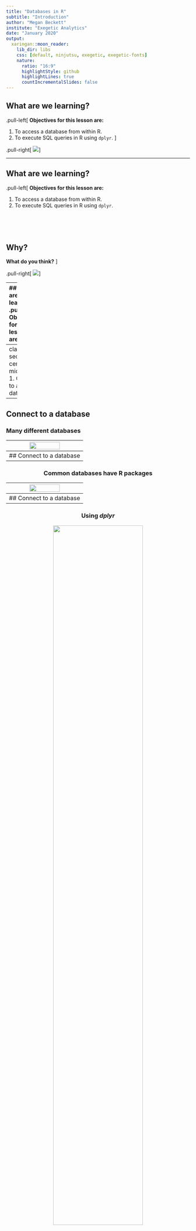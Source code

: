 ```yaml
---
title: "Databases in R"
subtitle: "Introduction"
author: "Megan Beckett"
institute: "Exegetic Analytics"
date: "January 2020"
output:
  xaringan::moon_reader:
    lib_dir: libs
    css: [default, ninjutsu, exegetic, exegetic-fonts]
    nature:
      ratio: "16:9"
      highlightStyle: github
      highlightLines: true
      countIncrementalSlides: false
---
```

## What are we learning?

.pull-left[
**Objectives for this lesson are:**

1. To access a database from within R.
2. To execute SQL queries in R using `dplyr`.
]

.pull-right[
<img src="img/database-r-logo.png">
]

---

## What are we learning?
.pull-left[
**Objectives for this lesson are:**

1. To access a database from within R.
2. To execute SQL queries in R using `dplyr`.

</br></br></br>

## Why?

**What do you think?**
]

.pull-right[
<img src="img/database-r-logo.png">
]

---
## What are we learning?
.pull-left[
**Objectives for this lesson are:**

1. To access a database from within R.
2. To execute SQL queries in R using `dplyr`.

</br></br></br>

## Why?

- Your data is already in a database.
- You have too much for your computer's memory to handle at once.
- Retrieve only what you need.
- All of your code is in R! :)
]

.pull-right[
<img src="img/database-r-logo.png">
]
---
class: section, center, middle
# 1. Connect to a database

---
## Connect to a database
### Many different databases

<center><img src="img/r-con-1.png" style = "width: 65%"></center>
---
## Connect to a database

### Common databases have R packages

<center><img src="img/r-con-2.png" style = "width: 65%"></center>
---
## Connect to a database

### Using *dplyr*

<center><img src="img/rstudio-interact1.png" style = "width: 70%"></center>

---
## Connect to a database
### Using *dplyr*

<center><img src="img/rstudio-interact2.png" style = "width: 70%"></center>

---
## Connect to a database

### Using *dplyr*
<center><img src="img/rstudio-interact3.png" style = "width: 70%"></center>

```
install.packages("dbplyr")
```
<!-- --- -->
<!-- ## Connect to a database -->

<!-- ### `DBI` package -->
<!-- </br> -->
<!-- <center><img src="img/open-source.png" style = "width: 70%"></center> -->

---
## Connect to a database

### Create the connection

```r
library(dplyr)
library(dbplyr)

con <- DBI::dbConnect(RSQLite::SQLite(), path = ":memory:")

```

--
</br>

A more realistic connection to a database on a server:

```r
con <- DBI::dbConnect(RMySQL::MySQL(), 
                      dbname = "my_database"
                      host = "database.lsdkjfslfj.uk-west-1.rds.amazonaws.com",
                      user = "student",
                      password = "my_password")
```

---
## Check your understanding

What is the most likely output from running the following piece of code and why?

```r
library(dplyr)

con <- DBI:dbConnect(RSQLite::SQLite(), "data_raw/mammals.sqlite")

data <- tbl(con, "species") 

nrow(data)
```

</br>

1. `NA` - as the `species` table is empty and therefore the `data` dataframe in R is empty.

2. `NA` - as `dplyr` is "lazy" and only pulls the data into R when explicitly asked.

3. `TRUE` - as we have created a successful connection to a database table.

4. `54` - as we have created a `data` dataframe in R from the `species` table in the database, which has 54 rows.
---
## Check your understanding

What is the most likely output from running the following piece of code and why?

```r
library(dplyr)

con <- DBI:dbConnect(RSQLite::SQLite(), "data_raw/mammals.sqlite")

data <- tbl(con, "species") 

nrow(data)
```

</br>

1. `NA` - as the `species` table is empty and therefore the `data` dataframe in R is empty.

2. **`NA` - as `dplyr` is "lazy" and only pulls the data into R when explicitly asked.**

3. `TRUE` - as we have created a successful connection to a database table.

4. `54` - as we have created a `data` dataframe in R from the `species` table in the database, which has 54 rows.

---
class: section, center, middle
# 2. Query a database

---
## Query a database

### Using the dplyr syntax

Behind the scenes, `dbplyr` and `dplyr`:

- translates R into SQL
- submits to database
- translates response from database into a R dataframe

Focus on `SELECT`.

<center><img src="img/rstudio-interact3.png" style = "width: 55%"></center>
---
## Check your understanding

Arrange the following steps in the correct order to find out the number of animals surveyed per year in the mammals database.

</br>

.pull-left[

1: Use `tbl` to create a reference to the `surveys` table.

2: `group_by` the year. 

3: Create a connection to the database using `DBI`.

4: `collect` the data.

5: `summarise` by counting the number of observations in each group.

]

---
## Check your understanding

Answer:

</br>

.pull-left[
**3:** Create a connection to the database using `DBI`.

**1:** Use `tbl` to create a reference to the `surveys` table.

**2:** `group_by` the year. 

**5:** `summarise` and count the number of observations in each group.

**4:** `collect` the data.

]

.pull-right[

```r
mammals <- dbConnect(SQLite(), 
                     "data_raw/mammals.sqlite")

year_sum <- tbl(mammals, "surveys")
  group_by(year) %>%
  summarise(N = n()) %>%
  collect()
```

]
---

class: section, center, middle
# 3. Let's practice!

---
## Attribution

### Images:
- database by Lnhi from the Noun Project - https://thenounproject.com/search/?q=database&i=2220445
- Databases using R from RStudio - https://db.rstudio.com/overview

### Content:

Inspiration from the following websites, articles and courses:

- https://db.rstudio.com/
- https://datacarpentry.org/R-ecology-lesson/index.html
- https://www.r-bloggers.com/a-comprehensive-introduction-to-working-with-databases-using-r/

### Data:

```
download.file(url = "https://ndownloader.figshare.com/files/2292171",
              destfile = "mammals.sqlite", mode = "wb")
```
---
